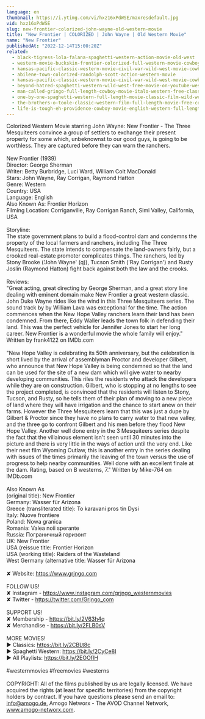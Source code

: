```yaml
---
language: en
thumbnail: https://i.ytimg.com/vi/hxz16xPdWSE/maxresdefault.jpg
vid: hxz16xPdWSE
slug: new-frontier-colorized-john-wayne-old-western-movie
title: "New Frontier | COLORIZED | John Wayne | Old Western Movie"
name: "New Frontier"
publishedAt: "2022-12-14T15:00:20Z"
related:
  - black-tigress-lola-falana-spaghetti-western-action-movie-old-west
  - western-movie-buckskin-frontier-colorized-full-western-movie-cowboys-ranch-film
  - kansas-pacific-classic-western-movie-civil-war-wild-west-movie-cowboys
  - abilene-town-colorized-randolph-scott-action-western-movie
  - kansas-pacific-classic-western-movie-civil-war-wild-west-movie-cowboys
  - beyond-hatred-spaghetti-western-wild-west-free-movie-on-youtube-western-movies
  - man-called-gringo-full-length-cowboy-movie-italo-western-free-classic-movie
  - one-by-one-spaghetti-western-full-length-movie-classic-film-wild-west-cowboys
  - the-brothers-o-toole-classic-western-film-full-length-movie-free-cowboy-movie-wild-west
  - life-is-tough-eh-providence-cowboy-movie-english-western-full-length
---
```


Colorized Western Movie starring John Wayne: New Frontier - The Three Mesquiteers convince a group of settlers to exchange their present property for some which, unbeknownst to our good guys, is going to be worthless. They are captured before they can warn the ranchers.<br />
<br />
New Frontier (1939)<br />
Director: George Sherman<br />
Writer: Betty Burbridge, Luci Ward, William Colt MacDonald<br />
Stars: John Wayne, Ray Corrigan, Raymond Hatton<br />
Genre: Western<br />
Country: USA<br />
Language: English<br />
Also Known As: Frontier Horizon<br />
Filming Location: Corriganville, Ray Corrigan Ranch, Simi Valley, California, USA<br />
<br />
Storyline:<br />
The state government plans to build a flood-control dam and condemns the property of the local farmers and ranchers, including The Three Mesquiteers. The state intends to compensate the land-owners fairly, but a crooked real-estate promoter complicates things. The ranchers, led by Stony Brooke ('John Wayne' (q)), Tucson Smith ('Ray Corrigan') and Rusty Joslin (Raymond Hatton) fight back against both the law and the crooks.<br />
<br />
Reviews:<br />
"Great acting, great directing by George Sherman, and a great story line dealing with eminent domain make New Frontier a great western classic. John Duke Wayne rides like the wind in this Three Mesquiteers series. The sound track by by William Lava was exceptional for the time. The action commences when the New Hope Valley ranchers learn their land has been condemned. From there, Eddy Waller leads the town folk in defending their land. This was the perfect vehicle for Jennifer Jones to start her long career. New Frontier is a wonderful movie the whole family will enjoy." Written by frank4122 on IMDb.com <br />
<br />
"New Hope Valley is celebrating its 50th anniversary, but the celebration is short lived by the arrival of assemblyman Proctor and developer Gilbert, who announce that New Hope Valley is being condemned so that the land can be used for the site of a new dam which will give water to nearby developing communities. This riles the residents who attack the developers while they are on construction. Gilbert, who is stopping at no lengths to see the project completed, is convinced that the residents will listen to Stony, Tucson, and Rusty, so he tells them of their plan of moving to a new piece of land where they will have irrigation and the chance to start anew on their farms. However the Three Mesquiteers learn that this was just a dupe by Gilbert & Proctor since they have no plans to carry water to that new valley, and the three go to confront Gilbert and his men before they flood New Hope Valley. Another well done entry in the 3 Mesquiteers series despite the fact that the villainous element isn't seen until 30 minutes into the picture and there is very little in the ways of action until the very end. Like their next film Wyoming Outlaw, this is another entry in the series dealing with issues of the times primarily the leaving of the town versus the use of progress to help nearby communities. Well done with an excellent finale at the dam. Rating, based on B westerns, 7." Written by Mike-764 on IMDb.com <br />
<br />
Also Known As<br />
(original title): New Frontier<br />
Germany: Wasser für Arizona<br />
Greece (transliterated title): To karavani pros tin Dysi<br />
Italy: Nuove frontiere<br />
Poland: Nowa granica<br />
Romania: Valea noii sperante<br />
Russia: Пограничный горизонт<br />
UK: New Frontier<br />
USA (reissue title: Frontier Horizon<br />
USA (working title): Raiders of the Wasteland<br />
West Germany (alternative title: Wasser für Arizona<br />
<br />
✘ Website: https://www.grjngo.com<br />
<br />
FOLLOW US!<br />
✘ Instagram - https://www.instagram.com/grjngo_westernmovies<br />
✘ Twitter - https://twitter.com/Grjngo_com<br />
<br />
SUPPORT US!<br />
✘ Membership - https://bit.ly/2V63h4q<br />
✘ Merchandise - https://bit.ly/2FLB0sV<br />
<br />
MORE MOVIES! <br />
► Classics: https://bit.ly/2CBLt8c <br />
► Spaghetti Western: https://bit.ly/2CyCe8I <br />
► All Playlists: https://bit.ly/2EOOfIH <br />
<br />
#westernmovies #freemovies #westerns<br />
<br />
COPYRIGHT: All of the films published by us are legally licensed. We have acquired the rights (at least for specific territories) from the copyright holders by contract. If you have questions please send an email to: info@amogo.de, Amogo Networx - The AVOD Channel Network, www.amogo-networx.com.